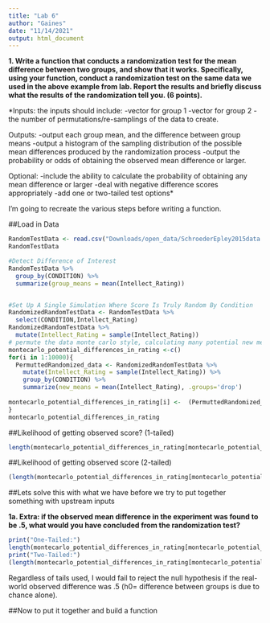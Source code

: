 ```yaml
---
title: "Lab 6"
author: "Gaines"
date: "11/14/2021"
output: html_document
---
```

**1. Write a function that conducts a randomization test for the mean difference between two groups, and show that it works. Specifically, using your function, conduct a randomization test on the same data we used in the above example from lab. Report the results and briefly discuss what the results of the randomization tell you. (6 points).**

*Inputs:
the inputs should include:
-vector for group 1
-vector for group 2
-the number of permutations/re-samplings of the data to create.

Outputs:
-output each group mean, and the difference between group means
-output a histogram of the sampling distribution of the possible mean differences produced by the randomization process 
-output the probability or odds of obtaining the observed mean difference or larger.

Optional:
-include the ability to calculate the probability of obtaining any mean difference or larger
-deal with negative difference scores appropriately
-add one or two-tailed test options*

I'm going to recreate the various steps before writing a function.

##Load in Data
```r
RandomTestData <- read.csv("Downloads/open_data/SchroederEpley2015data.csv", header = TRUE)
RandomTestData

#Detect Difference of Interest
RandomTestData %>% 
  group_by(CONDITION) %>%
  summarize(group_means = mean(Intellect_Rating))
```

```r

```

```r
#Set Up A Single Simulation Where Score Is Truly Random By Condition
RandomizedRandomTestData <- RandomTestData %>%
  select(CONDITION,Intellect_Rating)
RandomizedRandomTestData %>%
  mutate(Intellect_Rating = sample(Intellect_Rating))
# permute the data monte carlo style, calculating many potential new mean differences
montecarlo_potential_differences_in_rating <-c()
for(i in 1:10000){
  PermuttedRandomized_data <- RandomizedRandomTestData %>%
    mutate(Intellect_Rating = sample(Intellect_Rating)) %>%
    group_by(CONDITION) %>%
    summarize(new_means = mean(Intellect_Rating), .groups='drop')
  
montecarlo_potential_differences_in_rating[i] <-  (PermuttedRandomized_data[ PermuttedRandomized_data$CONDITION == 1,]$new_means-PermuttedRandomized_data[ PermuttedRandomized_data$CONDITION == 0,]$new_means)
}
montecarlo_potential_differences_in_rating
```

##Likelihood of getting observed score? (1-tailed)

```r
length(montecarlo_potential_differences_in_rating[montecarlo_potential_differences_in_rating >= 2])/length(montecarlo_potential_differences_in_rating)
```

##Likelihood of getting observed score (2-tailed)

```r
(length(montecarlo_potential_differences_in_rating[montecarlo_potential_differences_in_rating >= 2])+length(montecarlo_potential_differences_in_rating[montecarlo_potential_differences_in_rating <= -2]))/length(montecarlo_potential_differences_in_rating)
```

##Lets solve this with what we have before we try to put together something with upstream inputs

**1a. Extra: if the observed mean difference in the experiment was found to be .5, what would you have concluded from the randomization test?**

```r
print("One-Tailed:")
length(montecarlo_potential_differences_in_rating[montecarlo_potential_differences_in_rating >= .5])/length(montecarlo_potential_differences_in_rating)
print("Two-Tailed:")
(length(montecarlo_potential_differences_in_rating[montecarlo_potential_differences_in_rating >= .5])+length(montecarlo_potential_differences_in_rating[montecarlo_potential_differences_in_rating <= -.5]))/length(montecarlo_potential_differences_in_rating)
```

Regardless of tails used, I would fail to reject the null hypothesis if the real-world observed difference was .5 (h0= difference between groups is due to chance alone).

##Now to put it together and build a function
```R


```